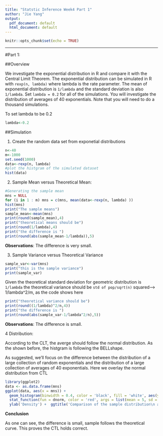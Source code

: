 ```yaml
---
title: "Statstic Inference Week4 Part 1"
author: "Jie Yang"
output:
  pdf_document: default
  html_document: default
---
```


```r
knitr::opts_chunk$set(echo = TRUE)
```
---

#Part 1:

##Overview

We investigate the exponential distribution in R and compare it with the Central Limit Theorem. The exponential distribution can be simulated in R with `rexp(n, lambda)` where lambda is the rate parameter. The mean of exponential distribution is `1/lambda` and the standard deviation is also `1/lambda`. Set `lambda = 0.2` for all of the simulations. You will investigate the distribution of averages of 40 exponentials. Note that you will need to do a thousand simulations. 

To set lambda to be 0.2
```r
lambda<-0.2
```

##Simulation

1. Create the random data set from exponetial distributions

```r
n<-40
m<-1000
set.seed(1000)
data<-rexp(n, lambda) 
#plot the histgram of the simulated dataset
hist(data)
```

2. Sample Mean versus Theoretical Mean:

```r
#Generating the sample mean
mns = NULL
for (i in 1 : m) mns = c(mns, mean(data<-rexp(n, lambda) ))
hist(mns)
print("The sample means")
sample_mean<-mean(mns)
print(round(sample_mean),4)
print("theoretical means should be")
print(round(1/lambda),4)
print("the difference is ")
print(round(abs(sample_mean-1/lambda)),5)
```

**Observations**: The difference is very small. 

3. Sample Variance versus Theoretical Variance

```r
sample_var<-var(mns)
print("this is the sample variance")
print(sample_var)
```

Given the theoretical standard deviation for geometric distribution is `1/lambda`
the theoretical variance should be `std of pop/sqrt(n)` squared--> 1/lambda^2/m, as the code shows here

```r
print("theoretical variance should be")
print(round((1/lambda)^2/n,4))
print("the difference is ")
print(round(abs(sample_var-1/lambda^2/n),5))
```
**Observations**: The difference is small.

4 Distribution:

According to the CLT, the averge should follow the normal distribution. As the shown before, the histgram is following the BELLshape.

As suggested, we'll focus on the difference between the distribution of a large collection of random exponentials and the distribution of a large collection of averages of 40 exponentials. Here we overlay the normal distribution from CTL 
```r
library(ggplot2)
data <- as.data.frame(mns)
ggplot(data, aes(x = mns)) + 
  geom_histogram(binwidth = 0.4, color = 'black', fill = 'white', aes(y = ..density..)) +
  stat_function(fun = dnorm, color = 'red', args = list(mean = 5, sd = sqrt(0.625))) +  xlab('Sample mean') +
  ylab('Density') +  ggtitle('Comparison of the sample distribution\n and the theoretical distribution')

```

**Conclusion**

As one can see, the difference is small, sample follows the theoretical curve.  This proves the CTL holds correct.



